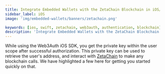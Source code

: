 ```yaml
---
title: Integrate Embedded Wallets with the ZetaChain Blockchain in iOS/Swift Applications
sidebar_label: iOS
image: 'img/embedded-wallets/banners/zetachain.png'

keywords: [ios, swift, zetachain, web3auth, authentication, blockchain]
description: 'Integrate Embedded Wallets with the ZetaChain Blockchain in iOS/Swift Applications | Embedded Wallets'
---
```



<SEO
  title="Integrate Embedded Wallets with the ZetaChain Blockchain in iOS/Swift Applications"
  description="Integrate Embedded Wallets with the ZetaChain Blockchain in iOS/Swift Applications | Embedded Wallets"
  image="https://docs.metamask.io/img/embedded-wallets/banners/zetachain.png"
  slug="/embedded-wallets/connect-blockchain/evm/zetachain/ios"
/>

While using the Web3Auth iOS SDK, you get the private key within the user scope after successful authorization. This private key can be used to retrieve the user's address, and interact with [ZetaChain](https://www.zetachain.com/) to make any blockchain calls. We have highlighted a few here for getting you started quickly on that.

<EVMInteraction />
